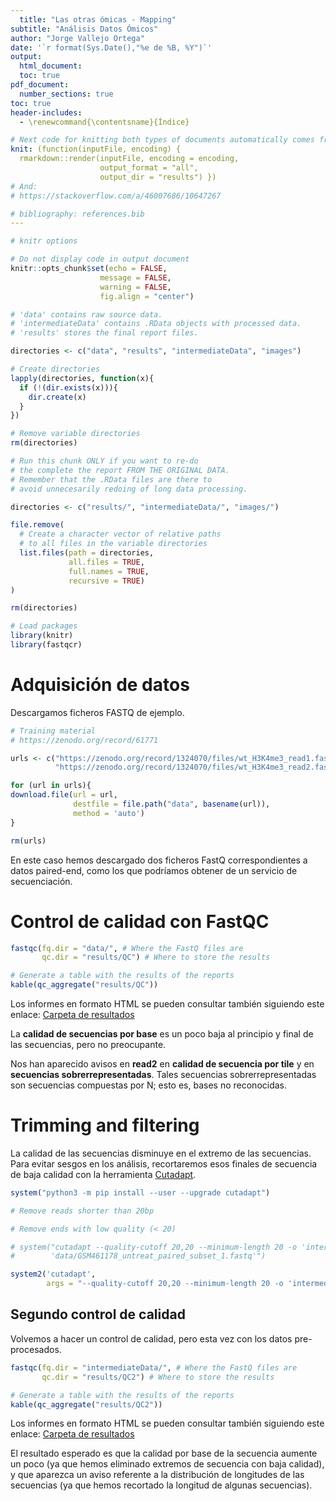 ```yaml
---
  title: "Las otras ómicas - Mapping"
subtitle: "Análisis Datos Ómicos"
author: "Jorge Vallejo Ortega"
date: '`r format(Sys.Date(),"%e de %B, %Y")`'
output:
  html_document:
  toc: true
pdf_document:
  number_sections: true
toc: true
header-includes:
  - \renewcommand{\contentsname}{Índice}

# Next code for knitting both types of documents automatically comes from https://stackoverflow.com/questions/39662365/knit-one-markdown-file-to-two-output-files/53280491#53280491
knit: (function(inputFile, encoding) {
  rmarkdown::render(inputFile, encoding = encoding,
                    output_format = "all",
                    output_dir = "results") })
# And:
# https://stackoverflow.com/a/46007686/10647267

# bibliography: references.bib
---
```

  
  ```r
# knitr options

# Do not display code in output document
knitr::opts_chunk$set(echo = FALSE,
                      message = FALSE,
                      warning = FALSE,
                      fig.align = "center")
```

```r
# 'data' contains raw source data.
# 'intermediateData' contains .RData objects with processed data.
# 'results' stores the final report files.

directories <- c("data", "results", "intermediateData", "images")

# Create directories
lapply(directories, function(x){
  if (!(dir.exists(x))){
    dir.create(x)
  }
})

# Remove variable directories
rm(directories)
```

```r
# Run this chunk ONLY if you want to re-do
# the complete the report FROM THE ORIGINAL DATA.
# Remember that the .RData files are there to
# avoid unnecesarily redoing of long data processing.

directories <- c("results/", "intermediateData/", "images/")

file.remove(
  # Create a character vector of relative paths
  # to all files in the variable directories
  list.files(path = directories,
             all.files = TRUE,
             full.names = TRUE,
             recursive = TRUE)
)

rm(directories)
```

```r
# Load packages
library(knitr)
library(fastqcr)
```

# Adquisición de datos

Descargamos ficheros FASTQ de ejemplo.
```r
# Training material
# https://zenodo.org/record/61771

urls <- c("https://zenodo.org/record/1324070/files/wt_H3K4me3_read1.fastq.gz",
          "https://zenodo.org/record/1324070/files/wt_H3K4me3_read2.fastq.gz")

for (url in urls){
download.file(url = url,
              destfile = file.path("data", basename(url)),
              method = 'auto')
}

rm(urls)
```

En este caso hemos descargado dos ficheros FastQ correspondientes a datos paired-end, como los que podríamos obtener de un servicio de secuenciación.

# Control de calidad con FastQC

```r
fastqc(fq.dir = "data/", # Where the FastQ files are
       qc.dir = "results/QC") # Where to store the results

# Generate a table with the results of the reports
kable(qc_aggregate("results/QC"))
```

Los informes en formato HTML se pueden consultar también siguiendo este enlace:
[Carpeta de resultados](./QC/)

La **calidad de secuencias por base** es un poco baja al principio y final de las secuencias, pero no preocupante.

Nos han aparecido avisos en **read2** en **calidad de secuencia por tile** y en **secuencias sobrerrepresentadas**. Tales secuencias sobrerrepresentadas son secuencias compuestas por N; esto es, bases no reconocidas.




# Trimming and filtering
La calidad de las secuencias disminuye  en el extremo de las secuencias. Para evitar sesgos en los análisis, recortaremos esos finales de secuencia de baja calidad con la herramienta [Cutadapt](https://cutadapt.readthedocs.io/en/stable/).

```r
system("python3 -m pip install --user --upgrade cutadapt")
```

```r
# Remove reads shorter than 20bp

# Remove ends with low quality (< 20)

# system("cutadapt --quality-cutoff 20,20 --minimum-length 20 -o 'intermediateData/trimmed.fastq'
#        'data/GSM461178_untreat_paired_subset_1.fastq'")

system2('cutadapt',
        args = "--quality-cutoff 20,20 --minimum-length 20 -o 'intermediateData/trimmed.fastq' 'data/GSM461178_untreat_paired_subset_1.fastq'")
```

## Segundo control de calidad

Volvemos a hacer un control de calidad, pero esta vez con los datos pre-procesados.

```r
fastqc(fq.dir = "intermediateData/", # Where the FastQ files are
       qc.dir = "results/QC2") # Where to store the results

# Generate a table with the results of the reports
kable(qc_aggregate("results/QC2"))
```

Los informes en formato HTML se pueden consultar también siguiendo este enlace:
[Carpeta de resultados](./QC2/)


El resultado esperado es que la calidad por base de la secuencia aumente un poco (ya que hemos eliminado extremos de secuencia con baja calidad), y que aparezca un aviso referente a la distribución de longitudes de las secuencias (ya que hemos recortado la longitud de algunas secuencias).